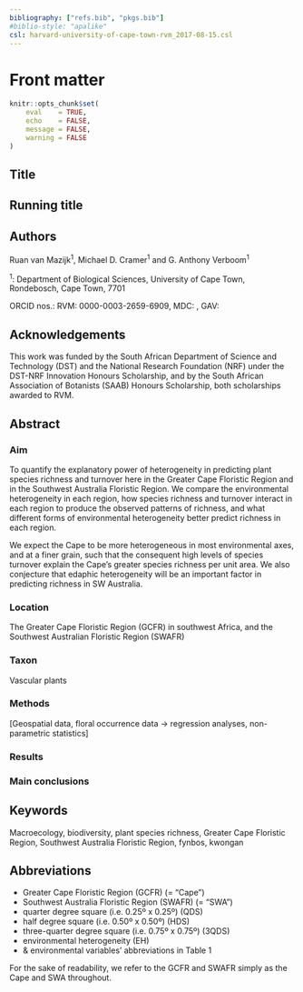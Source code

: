 ```yaml
---
bibliography: ["refs.bib", "pkgs.bib"]
#biblio-style: "apalike"
csl: harvard-university-of-cape-town-rvm_2017-08-15.csl
---
```


# Front matter {-}

```r
knitr::opts_chunk$set(
    eval    = TRUE,
    echo    = FALSE,
    message = FALSE,
    warning = FALSE
)
```

## Title {-}

<!--TODO-->

## Running title {-}

<!--TODO-->

## Authors {-}

Ruan van Mazijk^1^, Michael D. Cramer^1^ and G. Anthony Verboom^1^

^1^: Department of Biological Sciences, University of Cape Town, Rondebosch, Cape Town, 7701

ORCID nos.: RVM: 0000-0003-2659-6909, MDC: <!--TODO-->, GAV: <!--TODO-->

## Acknowledgements {-}

This work was funded by the South African Department of Science and Technology (DST) and the National Research Foundation (NRF) under the DST-NRF Innovation Honours Scholarship, and by the South African Association of Botanists (SAAB) Honours Scholarship, both scholarships awarded to RVM.

## Abstract {-}

<!--New Abstract for JBiogeog (300 words)-->

### Aim {-}

<!--from ResearchGate project-->

To quantify the explanatory power of heterogeneity in predicting plant species richness and turnover here in the Greater Cape Floristic Region and in the Southwest Australia Floristic Region. We compare the environmental heterogeneity in each region, how species richness and turnover interact in each region to produce the observed patterns of richness, and what different forms of environmental heterogeneity better predict richness in each region.

We expect the Cape to be more heterogeneous in most environmental axes, and at a finer grain, such that the consequent high levels of species turnover explain the Cape's greater species richness per unit area. We also conjecture that edaphic heterogeneity will be an important factor in predicting richness in SW Australia.

### Location {-}

The Greater Cape Floristic Region (GCFR) in southwest Africa, and the Southwest Australian Floristic Region (SWAFR)

### Taxon {-}

Vascular plants

### Methods {-}

[Geospatial data, floral occurrence data $\rightarrow$ regression analyses, non-parametric statistics]

### Results {-}

<!--TODO-->

### Main conclusions {-}

<!--TODO-->

## Keywords {-}

Macroecology, biodiversity, plant species richness, Greater Cape Floristic Region, Southwest Australia Floristic Region, fynbos, kwongan

## Abbreviations {-}

- Greater Cape Floristic Region (GCFR) (= "Cape")
- Southwest Australia Floristic Region (SWAFR)  (= "SWA")
<!--TODO: fiver percent degree square (i.e. 0.05º x 0.05º) (FPDS)?-->
- quarter degree square (i.e. 0.25º x 0.25º) (QDS)
- half degree square (i.e. 0.50º x 0.50º) (HDS)
- three-quarter degree square (i.e. 0.75º x 0.75º) (3QDS)
- environmental heterogeneity (EH)
- & environmental variables' abbreviations in Table 1

For the sake of readability, we refer to the GCFR and SWAFR simply as the Cape and SWA throughout.
